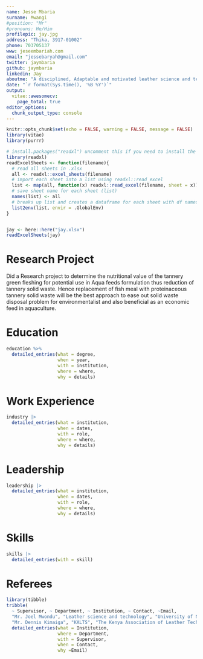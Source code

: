 ```yaml
---
name: Jesse Mbaria
surname: Mwangi
#position: "Mr"
#pronouns: He/Him
profilepic: jay.jpg
address: "Thika, 3917-01002"
phone: 703705137
www: jeseembariah.com
email: "jessebaryah@gmail.com"
twitter: jaymbaria
github: jaymbaria
linkedin: Jay
aboutme: "A disciplined, Adaptable and motivated leather science and technology graduate, intending to continue personal development as a leather technologist. I think in terms of results and objectives. I am enthusiastic, and I work with decisiveness and conviction. I have a proactive attitude and find positive ways to stimulate and engage with people."
date: "`r format(Sys.time(), '%B %Y')`"
output:
  vitae::awesomecv:
    page_total: true
editor_options: 
  chunk_output_type: console
---
```


```r
knitr::opts_chunk$set(echo = FALSE, warning = FALSE, message = FALSE)
library(vitae)
library(purrr)

# install.packages("readxl") uncomment this if you need to install the package
library(readxl)
readExcelSheets <- function(filename){
  # read all sheets in .xlsx 
  all <- readxl::excel_sheets(filename)
  # import each sheet into a list using readxl::read_excel
  list <- map(all, function(x) readxl::read_excel(filename, sheet = x))
  # save sheet name for each sheet (list)
  names(list) <- all
  # breaks up list and creates a dataframe for each sheet with df names matching sheet names
  list2env(list, envir = .GlobalEnv)
}


jay <- here::here("jay.xlsx")
readExcelSheets(jay)
```

# Research Project

Did a Research project to determine the nutritional value of the tannery green fleshing for potential use in Aqua feeds formulation thus reduction of tannery solid waste. Hence replacement of fish meal with proteinaceous tannery solid waste will be the best approach to ease out solid waste disposal problem for environmentalist and also beneficial as an economic feed in aquaculture.


# Education
```r
education %>% 
  detailed_entries(what = degree,
                   when = year,
                   with = institution,
                   where = where,
                   why = details)
```

# Work Experience

```r
industry |> 
  detailed_entries(what = institution,
                   when = dates,
                   with = role,
                   where = where,
                   why = details)
```

# Leadership

```r
leadership |> 
  detailed_entries(what = institution,
                   when = dates,
                   with = role,
                   where = where,
                   why = details)
```

# Skills
```r
skills |> 
  detailed_entries(with = skill)
```

# Referees
```r
library(tibble)
tribble(
  ~ Supervisor, ~ Department, ~ Institution, ~ Contact, ~Email,
  "Mr. Joel Mwondu", "Leather science and technology", "University of Nairobi)", "+254717186315","Joelmwondu@uonbi.ac.ke",
  "Mr. Dennis Kimaiga", "KALTS", "The Kenya Association of Leather Technologist and Scientist (KALTS)", " +254715431073"," dkimaiga@uonbi.ac.ke") %>%
  detailed_entries(what = Institution, 
                   where = Department, 
                   with = Supervisor, 
                   when = Contact, 
                   why =Email)
```


